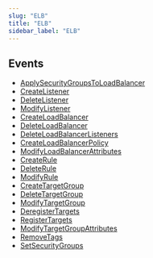 ```yaml
---
slug: "ELB"
title: "ELB"
sidebar_label: "ELB"
---
```


## Events

- [ApplySecurityGroupsToLoadBalancer](/aws/threats/elb/rules/applysecuritygroupstoloadbalancer)
- [CreateListener](/aws/threats/elb/rules/createlistener)
- [DeleteListener](/aws/threats/elb/rules/deletelistener)
- [ModifyListener](/aws/threats/elb/rules/modifylistener)
- [CreateLoadBalancer](/aws/threats/elb/rules/createloadbalancer)
- [DeleteLoadBalancer](/aws/threats/elb/rules/deleteloadbalancer)
- [DeleteLoadBalancerListeners](/aws/threats/elb/rules/deleteloadbalancerlisteners)
- [CreateLoadBalancerPolicy](/aws/threats/elb/rules/createloadbalancerpolicy)
- [ModifyLoadBalancerAttributes](/aws/threats/elb/rules/modifyloadbalancerattributes)
- [CreateRule](/aws/threats/elb/rules/createrule)
- [DeleteRule](/aws/threats/elb/rules/deleterule)
- [ModifyRule](/aws/threats/elb/rules/modifyrule)
- [CreateTargetGroup](/aws/threats/elb/rules/createtargetgroup)
- [DeleteTargetGroup](/aws/threats/elb/rules/deletetargetgroup)
- [ModifyTargetGroup](/aws/threats/elb/rules/modifytargetgroup)
- [DeregisterTargets](/aws/threats/elb/rules/deregistertargets)
- [RegisterTargets](/aws/threats/elb/rules/registertargets)
- [ModifyTargetGroupAttributes](/aws/threats/elb/rules/modifytargetgroupattributes)
- [RemoveTags](/aws/threats/elb/rules/removetags)
- [SetSecurityGroups](/aws/threats/elb/rules/setsecuritygroups)



